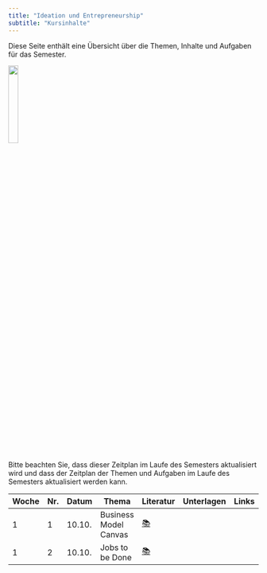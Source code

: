 ```yaml
---
title: "Ideation und Entrepreneurship"
subtitle: "Kursinhalte"
---
```


Diese Seite enthält eine Übersicht über die Themen, Inhalte und Aufgaben für das Semester.

![](/images/logo.png){width="20%"}


:::{.callout-note}
Bitte beachten Sie, dass dieser Zeitplan im Laufe des Semesters aktualisiert wird und dass der Zeitplan der Themen und Aufgaben im Laufe des Semesters aktualisiert werden kann.
:::

|	Woche	|	Nr.	|	Datum	|	Thema	|	Literatur	|		Unterlagen		|		Links		|
|	---	|	---	|	---	|	---	|	---	|		---		|		---		|
|	1	|	1	|	10.10.	|	Business Model Canvas	|	[📚](https://www.strategyzer.com/library/the-business-model-canvas)	|	<!--	[📑](https://docs.google.com/presentation/d/1WgI5GeJUny_RwJX2g6XH1mOIaHpEJl0UpC6wTfaSVK0/export/pdf)	-->	|	<!--	[📝](https://miro.com/app/board/uXjVNdYUiXg=/)	-->	|
|	1	|	2	|	10.10.	|	Jobs to be Done	|	[📚](https://drive.google.com/file/d/1SD4deyMxYj7VRbeEcPmiKZY6oJbzSe0R/view?usp=drive_link)	|	<!--	[📑](https://drive.google.com/file/d/1gs5HuJiTM3-3WXB5l55gvLMVMJMgZrof/view?usp=sharing)	-->	|	<!--	[📝](https://miro.com/app/board/uXjVNbhJoYg=/)	-->	|